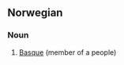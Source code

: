 ==Norwegian==

===Noun===
{{infl|no|noun}}

# [[Basque]] (member of a people)

{{tbot entry|Norwegian|Basque|2007|November}}